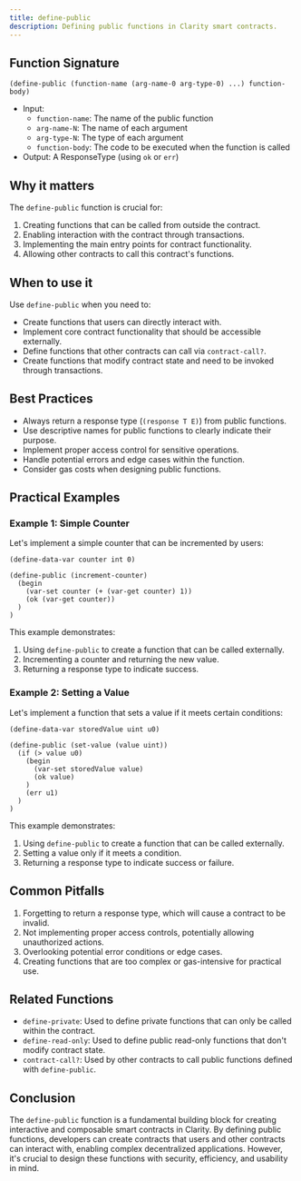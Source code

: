```yaml
---
title: define-public
description: Defining public functions in Clarity smart contracts.
---
```


## Function Signature

```clarity
(define-public (function-name (arg-name-0 arg-type-0) ...) function-body)
```

- Input: 
  - `function-name`: The name of the public function
  - `arg-name-N`: The name of each argument
  - `arg-type-N`: The type of each argument
  - `function-body`: The code to be executed when the function is called
- Output: A ResponseType (using `ok` or `err`)

## Why it matters

The `define-public` function is crucial for:

1. Creating functions that can be called from outside the contract.
2. Enabling interaction with the contract through transactions.
3. Implementing the main entry points for contract functionality.
4. Allowing other contracts to call this contract's functions.

## When to use it

Use `define-public` when you need to:

- Create functions that users can directly interact with.
- Implement core contract functionality that should be accessible externally.
- Define functions that other contracts can call via `contract-call?`.
- Create functions that modify contract state and need to be invoked through transactions.

## Best Practices

- Always return a response type (`(response T E)`) from public functions.
- Use descriptive names for public functions to clearly indicate their purpose.
- Implement proper access control for sensitive operations.
- Handle potential errors and edge cases within the function.
- Consider gas costs when designing public functions.

## Practical Examples

### Example 1: Simple Counter

Let's implement a simple counter that can be incremented by users:

```clarity
(define-data-var counter int 0)

(define-public (increment-counter)
  (begin
    (var-set counter (+ (var-get counter) 1))
    (ok (var-get counter))
  )
)
```

This example demonstrates:
1. Using `define-public` to create a function that can be called externally.
2. Incrementing a counter and returning the new value.
3. Returning a response type to indicate success.

### Example 2: Setting a Value

Let's implement a function that sets a value if it meets certain conditions:

```clarity
(define-data-var storedValue uint u0)

(define-public (set-value (value uint))
  (if (> value u0)
    (begin
      (var-set storedValue value)
      (ok value)
    )
    (err u1)
  )
)
```

This example demonstrates:
1. Using `define-public` to create a function that can be called externally.
2. Setting a value only if it meets a condition.
3. Returning a response type to indicate success or failure.

## Common Pitfalls

1. Forgetting to return a response type, which will cause a contract to be invalid.
2. Not implementing proper access controls, potentially allowing unauthorized actions.
3. Overlooking potential error conditions or edge cases.
4. Creating functions that are too complex or gas-intensive for practical use.

## Related Functions

- `define-private`: Used to define private functions that can only be called within the contract.
- `define-read-only`: Used to define public read-only functions that don't modify contract state.
- `contract-call?`: Used by other contracts to call public functions defined with `define-public`.

## Conclusion

The `define-public` function is a fundamental building block for creating interactive and composable smart contracts in Clarity. By defining public functions, developers can create contracts that users and other contracts can interact with, enabling complex decentralized applications. However, it's crucial to design these functions with security, efficiency, and usability in mind.